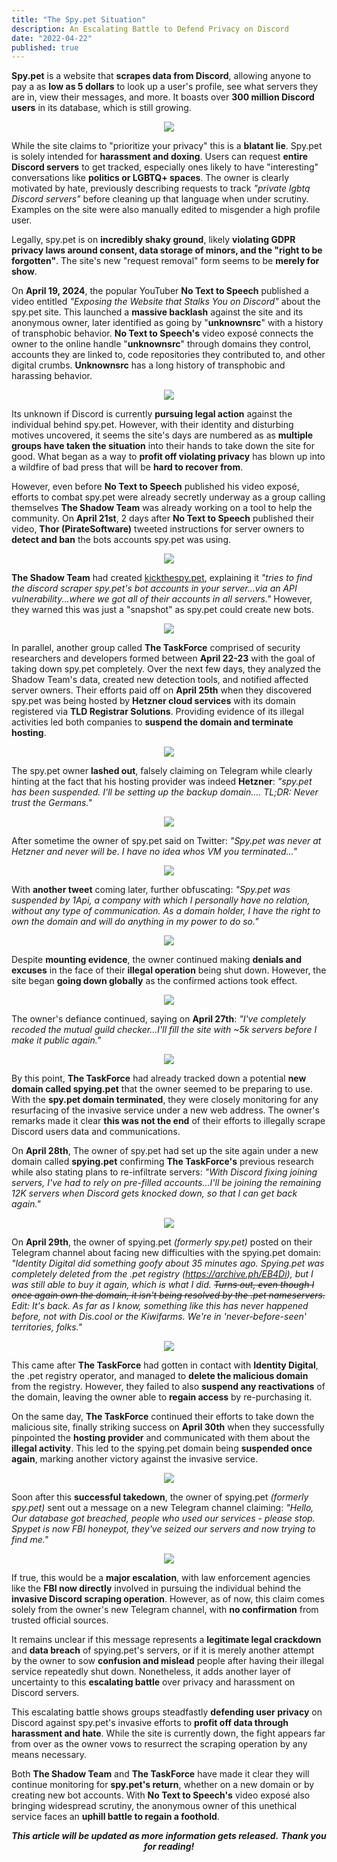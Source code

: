 ```yaml
---
title: "The Spy.pet Situation"
description: An Escalating Battle to Defend Privacy on Discord
date: "2022-04-22"
published: true
---
```


**Spy.pet** is a website that **scrapes data from Discord**, allowing anyone to pay a as **low as 5 dollars** to look up a user's profile, see what servers they are in, view their messages, and more. It boasts over **300 million Discord users** in its database, which is still growing.

<div align="center">

[![](https://sinewave.vercel.app/spy.pet-0.png)](https://spy.pet)

</div>

While the site claims to "prioritize your privacy" this is a **blatant lie**. Spy.pet is solely intended for **harassment and doxing**. Users can request **entire Discord servers** to get tracked, especially ones likely to have "interesting" conversations like **politics or LGBTQ+ spaces**. The owner is clearly motivated by hate, previously describing requests to track _"private lgbtq Discord servers"_ before cleaning up that language when under scrutiny. Examples on the site were also manually edited to misgender a high profile user.

Legally, spy.pet is on **incredibly shaky ground**, likely **violating GDPR privacy laws around consent, data storage of minors, and the "right to be forgotten"**. The site's new "request removal" form seems to be **merely for show**.

On **April 19, 2024**, the popular YouTuber **No Text to Speech** published a video entitled _"Exposing the Website that Stalks You on Discord"_ about the spy.pet site. This launched a **massive backlash** against the site and its anonymous owner, later identified as going by "**unknownsrc**" with a history of transphobic behavior. **No Text to Speech's** video exposé connects the owner to the online handle "**unknownsrc**" through domains they control, accounts they are linked to, code repositories they contributed to, and other digital crumbs. **Unknownsrc** has a long history of transphobic and harassing behavior.

<div align="center">

[![](https://sinewave.vercel.app/NTTS.png)](https://www.youtube.com/watch?v=ktxbXlF6UQE)

</div>

Its unknown if Discord is currently **pursuing legal action** against the individual behind spy.pet. However, with their identity and disturbing motives uncovered, it seems the site's days are numbered as as **multiple groups have taken the situation** into their hands to take down the site for good. What began as a way to **profit off violating privacy** has blown up into a wildfire of bad press that will be **hard to recover from**.

However, even before **No Text to Speech** published his video exposé, efforts to combat spy.pet were already secretly underway as a group calling themselves **The Shadow Team** was already working on a tool to help the community.
On **April 21st**, 2 days after **No Text to Speech** published their video, **Thor (PirateSoftware)** tweeted instructions for server owners to **detect and ban** the bots accounts spy.pet was using.

<div align="center">

[![](https://sinewave.vercel.app/PirateSoftware.png)](https://twitter.com/PirateSoftware/status/1782061638956601545)

</div>

**The Shadow Team** had created [kickthespy.pet](https://kickthespy.pet), explaining it _"tries to find the discord scraper spy.pet's bot accounts in your server...via an API vulnerability...where we got all of their accounts in all servers."_ However, they warned this was just a "snapshot" as spy.pet could create new bots.

<div align="center">

[![](https://sinewave.vercel.app/kickthespy.png)](https://kickthespy.pet)

</div>

In parallel, another group called **The TaskForce** comprised of security researchers and developers formed between **April 22-23** with the goal of taking down spy.pet completely. Over the next few days, they analyzed the Shadow Team's data, created new detection tools, and notified affected server owners. Their efforts paid off on **April 25th** when they discovered spy.pet was being hosted by **Hetzner cloud services** with its domain registered via **TLD Registrar Solutions**. Providing evidence of its illegal activities led both companies to **suspend the domain and terminate hosting**.

<div align="center">

[![](https://sinewave.vercel.app/proof-2.png)](https://sinewave.vercel.app/proof-2.png)

</div>

The spy.pet owner **lashed out**, falsely claiming on Telegram while clearly hinting at the fact that his hosting provider was indeed **Hetzner**:
_"spy.pet has been suspended. I'll be setting up the backup domain.... TL;DR: Never trust the Germans."_

<div align="center">

[![](https://sinewave.vercel.app/Spy.pet-3.png)](https://t.me/spypet/14)

</div>

After sometime the owner of spy.pet said on Twitter:
_"Spy.pet was never at Hetzner and never will be. I have no idea whos VM you terminated..."_

<div align="center">

[![](https://sinewave.vercel.app/spyDOTpet-2.png)](https://twitter.com/spyDOTpet/status/1783841715016937500)

</div>

With **another tweet** coming later, further obfuscating:
_"Spy.pet was suspended by 1Api, a company with which I personally have no relation, without any type of communication. As a domain holder, I have the right to own the domain and will do anything in my power to do so."_

<div align="center">

[![](https://sinewave.vercel.app/spyDOTpet-1.png)](https://twitter.com/spyDOTpet/status/1783865314481934688)

</div>

Despite **mounting evidence**, the owner continued making **denials and excuses** in the face of their **illegal operation** being shut down. However, the site began **going down globally** as the confirmed actions took effect.

<div align="center">

[![](https://sinewave.vercel.app/proof-1.png)](https://www.host-tracker.com/en/ic/1/412a9b19-7fc3-4283-a081-9530a26514e5?u=spy.pet)

</div>

The owner's defiance continued, saying on **April 27th**:
_"I've completely recoded the mutual guild checker...I'll fill the site with ~5k servers before I make it public again."_

<div align="center">

[![](https://sinewave.vercel.app/Spy.pet-2.png)](https://sinewave.vercel.app/Spy.pet-2.png)

</div>

By this point, **The TaskForce** had already tracked down a potential **new domain called spying.pet** that the owner seemed to be preparing to use. With the **spy.pet domain terminated**, they were closely monitoring for any resurfacing of the invasive service under a new web address. The owner's remarks made it clear **this was not the end** of their efforts to illegally scrape Discord users data and communications.

On **April 28th**, The owner of spy.pet had set up the site again under a new domain called **spying.pet** confirming **The TaskForce's** previous research while also stating plans to re-infiltrate servers:
_"With Discord fixing joining servers, I've had to rely on pre-filled accounts...I'll be joining the remaining 12K servers when Discord gets knocked down, so that I can get back again."_

<div align="center">

[![](https://sinewave.vercel.app/Spy.pet-1.png)](https://t.me/spypet/16)

</div>

On **April 29th**, the owner of spying.pet _(formerly spy.pet)_ posted on their Telegram channel about facing new difficulties with the spying.pet domain:
_"Identity Digital did something goofy about 35 minutes ago. Spying.pet was completely deleted from the .pet registry (https://archive.ph/EB4Di), but I was still able to buy it again, which is what I did. ~~Turns out, even though I once again own the domain, it isn't being resolved by the .pet nameservers.~~ Edit: It's back. As far as I know, something like this has never happened before, not with Dis.cool or the Kiwifarms. We're in 'never-before-seen' territories, folks."_

<div align="center">

[![](https://sinewave.vercel.app/Spy.pet-4.png)](https://t.me/spypet/17)

</div>

This came after **The TaskForce** had gotten in contact with **Identity Digital**, the .pet registry operator, and managed to **delete the malicious domain** from the registry. However, they failed to also **suspend any reactivations** of the domain, leaving the owner able to **regain access** by re-purchasing it.

On the same day, **The TaskForce** continued their efforts to take down the malicious site, finally striking success on **April 30th**  when they successfully pinpointed the **hosting provider** and communicated with them about the **illegal activity**. This led to the spying.pet domain being **suspended once again**, marking another victory against the invasive service.

<div align="center">

[![](https://sinewave.vercel.app/proof-4.png)](https://sinewave.vercel.app/proof-4.png)

</div>

Soon after this **successful takedown**, the owner of spying.pet _(formerly spy.pet)_ sent out a message on a new Telegram channel claiming:
_"Hello, Our database got breached, people who used our services - please stop. Spypet is now FBI honeypot, they've seized our servers and now trying to find me."_

<div align="center">

[![](https://sinewave.vercel.app/Spy.pet-6.png)](https://t.me/spyingpet/4)

</div>

If true, this would be a **major escalation**, with law enforcement agencies like the **FBI now directly** involved in pursuing the individual behind the **invasive Discord scraping operation**. However, as of now, this claim comes solely from the owner's new Telegram channel, with **no confirmation** from trusted official sources.

It remains unclear if this message represents a **legitimate legal crackdown** and **data breach** of spying.pet's servers, or if it is merely another attempt by the owner to sow **confusion and mislead** people after having their illegal service repeatedly shut down. Nonetheless, it adds another layer of uncertainty to this **escalating battle** over privacy and harassment on Discord servers.

This escalating battle shows groups steadfastly **defending user privacy** on Discord against spy.pet's invasive efforts to **profit off data through harassment and hate**. While the site is currently down, the fight appears far from over as the owner vows to resurrect the scraping operation by any means necessary.

Both **The Shadow Team** and **The TaskForce** have made it clear they will continue monitoring for **spy.pet's return**, whether on a new domain or by creating new bot accounts. With **No Text to Speech's** video exposé also bringing widespread scrutiny, the anonymous owner of this unethical service faces an **uphill battle to regain a foothold**.

<div align="center">

_**This article will be updated as more information gets released.**_
_**Thank you for reading!**_

</div>
